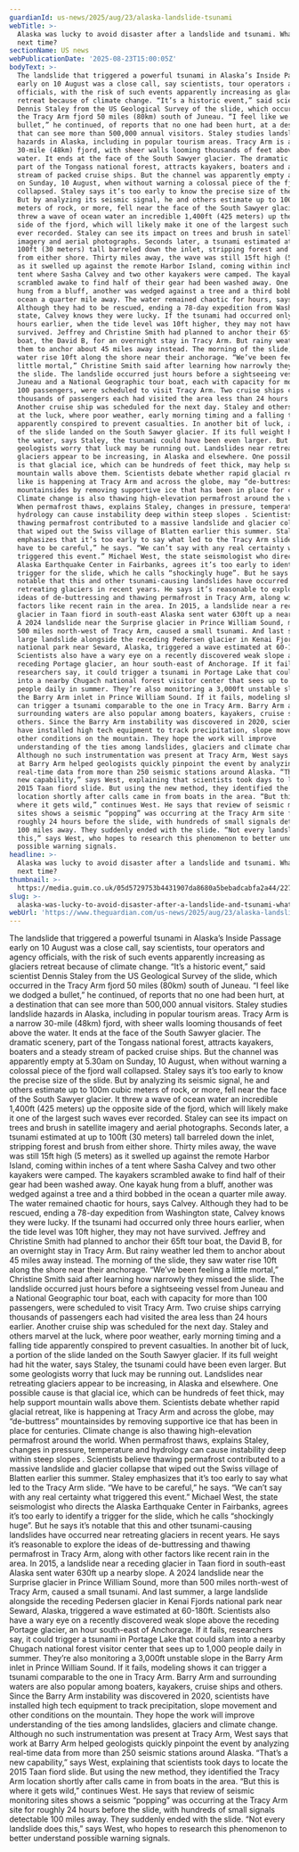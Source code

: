 ```yaml
---
guardianId: us-news/2025/aug/23/alaska-landslide-tsunami
webTitle: >-
  Alaska was lucky to avoid disaster after a landslide and tsunami. What about
  next time?
sectionName: US news
webPublicationDate: '2025-08-23T15:00:05Z'
bodyText: >-
  The landslide that triggered a powerful tsunami in Alaska’s Inside Passage
  early on 10 August was a close call, say scientists, tour operators and agency
  officials, with the risk of such events apparently increasing as glaciers
  retreat because of climate change. “It’s a historic event,” said scientist
  Dennis Staley from the US Geological Survey of the slide, which occurred in
  the Tracy Arm fjord 50 miles (80km) south of Juneau. “I feel like we dodged a
  bullet,” he continued, of reports that no one had been hurt, at a destination
  that can see more than 500,000 annual visitors. Staley studies landslide
  hazards in Alaska, including in popular tourism areas. Tracy Arm is a narrow
  30-mile (48km) fjord, with sheer walls looming thousands of feet above the
  water. It ends at the face of the South Sawyer glacier. The dramatic scenery,
  part of the Tongass national forest, attracts kayakers, boaters and a steady
  stream of packed cruise ships. But the channel was apparently empty at 5.30am
  on Sunday, 10 August, when without warning a colossal piece of the fjord wall
  collapsed. Staley says it’s too early to know the precise size of the slide.
  But by analyzing its seismic signal, he and others estimate up to 100m cubic
  meters of rock, or more, fell near the face of the South Sawyer glacier. It
  threw a wave of ocean water an incredible 1,400ft (425 meters) up the opposite
  side of the fjord, which will likely make it one of the largest such waves
  ever recorded. Staley can see its impact on trees and brush in satellite
  imagery and aerial photographs. Seconds later, a tsunami estimated at up to
  100ft (30 meters) tall barreled down the inlet, stripping forest and brush
  from either shore. Thirty miles away, the wave was still 15ft high (5 meters)
  as it swelled up against the remote Harbor Island, coming within inches of a
  tent where Sasha Calvey and two other kayakers were camped. The kayakers
  scrambled awake to find half of their gear had been washed away. One kayak
  hung from a bluff, another was wedged against a tree and a third bobbed in the
  ocean a quarter mile away. The water remained chaotic for hours, says Calvey.
  Although they had to be rescued, ending a 78-day expedition from Washington
  state, Calvey knows they were lucky. If the tsunami had occurred only three
  hours earlier, when the tide level was 10ft higher, they may not have
  survived. Jeffrey and Christine Smith had planned to anchor their 65ft tour
  boat, the David B, for an overnight stay in Tracy Arm. But rainy weather led
  them to anchor about 45 miles away instead. The morning of the slide, they saw
  water rise 10ft along the shore near their anchorage. “We’ve been feeling a
  little mortal,” Christine Smith said after learning how narrowly they missed
  the slide. The landslide occurred just hours before a sightseeing vessel from
  Juneau and a National Geographic tour boat, each with capacity for more than
  100 passengers, were scheduled to visit Tracy Arm. Two cruise ships carrying
  thousands of passengers each had visited the area less than 24 hours earlier.
  Another cruise ship was scheduled for the next day. Staley and others marvel
  at the luck, where poor weather, early morning timing and a falling tide
  apparently conspired to prevent casualties. In another bit of luck, a portion
  of the slide landed on the South Sawyer glacier. If its full weight had hit
  the water, says Staley, the tsunami could have been even larger. But some
  geologists worry that luck may be running out. Landslides near retreating
  glaciers appear to be increasing, in Alaska and elsewhere. One possible cause
  is that glacial ice, which can be hundreds of feet thick, may help support
  mountain walls above them. Scientists debate whether rapid glacial retreat,
  like is happening at Tracy Arm and across the globe, may “de-buttress”
  mountainsides by removing supportive ice that has been in place for centuries.
  Climate change is also thawing high-elevation permafrost around the world.
  When permafrost thaws, explains Staley, changes in pressure, temperature and
  hydrology can cause instability deep within steep slopes . Scientists believe
  thawing permafrost contributed to a massive landslide and glacier collapse
  that wiped out the Swiss village of Blatten earlier this summer. Staley
  emphasizes that it’s too early to say what led to the Tracy Arm slide. “We
  have to be careful,” he says. “We can’t say with any real certainty what
  triggered this event.” Michael West, the state seismologist who directs the
  Alaska Earthquake Center in Fairbanks, agrees it’s too early to identify a
  trigger for the slide, which he calls “shockingly huge”. But he says it’s
  notable that this and other tsunami-causing landslides have occurred near
  retreating glaciers in recent years. He says it’s reasonable to explore the
  ideas of de-buttressing and thawing permafrost in Tracy Arm, along with other
  factors like recent rain in the area. In 2015, a landslide near a receding
  glacier in Taan fiord in south-east Alaska sent water 630ft up a nearby slope.
  A 2024 landslide near the Surprise glacier in Prince William Sound, more than
  500 miles north-west of Tracy Arm, caused a small tsunami. And last summer, a
  large landslide alongside the receding Pedersen glacier in Kenai Fjords
  national park near Seward, Alaska, triggered a wave estimated at 60-180ft.
  Scientists also have a wary eye on a recently discovered weak slope above the
  receding Portage glacier, an hour south-east of Anchorage. If it fails,
  researchers say, it could trigger a tsunami in Portage Lake that could slam
  into a nearby Chugach national forest visitor center that sees up to 1,000
  people daily in summer. They’re also monitoring a 3,000ft unstable slope in
  the Barry Arm inlet in Prince William Sound. If it fails, modeling shows it
  can trigger a tsunami comparable to the one in Tracy Arm. Barry Arm and
  surrounding waters are also popular among boaters, kayakers, cruise ships and
  others. Since the Barry Arm instability was discovered in 2020, scientists
  have installed high tech equipment to track precipitation, slope movement and
  other conditions on the mountain. They hope the work will improve
  understanding of the ties among landslides, glaciers and climate change.
  Although no such instrumentation was present at Tracy Arm, West says that work
  at Barry Arm helped geologists quickly pinpoint the event by analyzing
  real-time data from more than 250 seismic stations around Alaska. “That’s a
  new capability,” says West, explaining that scientists took days to locate the
  2015 Taan fiord slide. But using the new method, they identified the Tracy Arm
  location shortly after calls came in from boats in the area. “But this is
  where it gets wild,” continues West. He says that review of seismic monitoring
  sites shows a seismic “popping” was occurring at the Tracy Arm site for
  roughly 24 hours before the slide, with hundreds of small signals detectable
  100 miles away. They suddenly ended with the slide. “Not every landslide does
  this,” says West, who hopes to research this phenomenon to better understand
  possible warning signals.
headline: >-
  Alaska was lucky to avoid disaster after a landslide and tsunami. What about
  next time?
thumbnail: >-
  https://media.guim.co.uk/05d5729753b4431907da8680a5bebadcabfa2a44/227_0_881_705/500.jpg
slug: >-
  alaska-was-lucky-to-avoid-disaster-after-a-landslide-and-tsunami-what-about-next-time
webUrl: 'https://www.theguardian.com/us-news/2025/aug/23/alaska-landslide-tsunami'
---
```

The landslide that triggered a powerful tsunami in Alaska’s Inside Passage early on 10 August was a close call, say scientists, tour operators and agency officials, with the risk of such events apparently increasing as glaciers retreat because of climate change. “It’s a historic event,” said scientist Dennis Staley from the US Geological Survey of the slide, which occurred in the Tracy Arm fjord 50 miles (80km) south of Juneau. “I feel like we dodged a bullet,” he continued, of reports that no one had been hurt, at a destination that can see more than 500,000 annual visitors. Staley studies landslide hazards in Alaska, including in popular tourism areas. Tracy Arm is a narrow 30-mile (48km) fjord, with sheer walls looming thousands of feet above the water. It ends at the face of the South Sawyer glacier. The dramatic scenery, part of the Tongass national forest, attracts kayakers, boaters and a steady stream of packed cruise ships. But the channel was apparently empty at 5.30am on Sunday, 10 August, when without warning a colossal piece of the fjord wall collapsed. Staley says it’s too early to know the precise size of the slide. But by analyzing its seismic signal, he and others estimate up to 100m cubic meters of rock, or more, fell near the face of the South Sawyer glacier. It threw a wave of ocean water an incredible 1,400ft (425 meters) up the opposite side of the fjord, which will likely make it one of the largest such waves ever recorded. Staley can see its impact on trees and brush in satellite imagery and aerial photographs. Seconds later, a tsunami estimated at up to 100ft (30 meters) tall barreled down the inlet, stripping forest and brush from either shore. Thirty miles away, the wave was still 15ft high (5 meters) as it swelled up against the remote Harbor Island, coming within inches of a tent where Sasha Calvey and two other kayakers were camped. The kayakers scrambled awake to find half of their gear had been washed away. One kayak hung from a bluff, another was wedged against a tree and a third bobbed in the ocean a quarter mile away. The water remained chaotic for hours, says Calvey. Although they had to be rescued, ending a 78-day expedition from Washington state, Calvey knows they were lucky. If the tsunami had occurred only three hours earlier, when the tide level was 10ft higher, they may not have survived. Jeffrey and Christine Smith had planned to anchor their 65ft tour boat, the David B, for an overnight stay in Tracy Arm. But rainy weather led them to anchor about 45 miles away instead. The morning of the slide, they saw water rise 10ft along the shore near their anchorage. “We’ve been feeling a little mortal,” Christine Smith said after learning how narrowly they missed the slide. The landslide occurred just hours before a sightseeing vessel from Juneau and a National Geographic tour boat, each with capacity for more than 100 passengers, were scheduled to visit Tracy Arm. Two cruise ships carrying thousands of passengers each had visited the area less than 24 hours earlier. Another cruise ship was scheduled for the next day. Staley and others marvel at the luck, where poor weather, early morning timing and a falling tide apparently conspired to prevent casualties. In another bit of luck, a portion of the slide landed on the South Sawyer glacier. If its full weight had hit the water, says Staley, the tsunami could have been even larger. But some geologists worry that luck may be running out. Landslides near retreating glaciers appear to be increasing, in Alaska and elsewhere. One possible cause is that glacial ice, which can be hundreds of feet thick, may help support mountain walls above them. Scientists debate whether rapid glacial retreat, like is happening at Tracy Arm and across the globe, may “de-buttress” mountainsides by removing supportive ice that has been in place for centuries. Climate change is also thawing high-elevation permafrost around the world. When permafrost thaws, explains Staley, changes in pressure, temperature and hydrology can cause instability deep within steep slopes . Scientists believe thawing permafrost contributed to a massive landslide and glacier collapse that wiped out the Swiss village of Blatten earlier this summer. Staley emphasizes that it’s too early to say what led to the Tracy Arm slide. “We have to be careful,” he says. “We can’t say with any real certainty what triggered this event.” Michael West, the state seismologist who directs the Alaska Earthquake Center in Fairbanks, agrees it’s too early to identify a trigger for the slide, which he calls “shockingly huge”. But he says it’s notable that this and other tsunami-causing landslides have occurred near retreating glaciers in recent years. He says it’s reasonable to explore the ideas of de-buttressing and thawing permafrost in Tracy Arm, along with other factors like recent rain in the area. In 2015, a landslide near a receding glacier in Taan fiord in south-east Alaska sent water 630ft up a nearby slope. A 2024 landslide near the Surprise glacier in Prince William Sound, more than 500 miles north-west of Tracy Arm, caused a small tsunami. And last summer, a large landslide alongside the receding Pedersen glacier in Kenai Fjords national park near Seward, Alaska, triggered a wave estimated at 60-180ft. Scientists also have a wary eye on a recently discovered weak slope above the receding Portage glacier, an hour south-east of Anchorage. If it fails, researchers say, it could trigger a tsunami in Portage Lake that could slam into a nearby Chugach national forest visitor center that sees up to 1,000 people daily in summer. They’re also monitoring a 3,000ft unstable slope in the Barry Arm inlet in Prince William Sound. If it fails, modeling shows it can trigger a tsunami comparable to the one in Tracy Arm. Barry Arm and surrounding waters are also popular among boaters, kayakers, cruise ships and others. Since the Barry Arm instability was discovered in 2020, scientists have installed high tech equipment to track precipitation, slope movement and other conditions on the mountain. They hope the work will improve understanding of the ties among landslides, glaciers and climate change. Although no such instrumentation was present at Tracy Arm, West says that work at Barry Arm helped geologists quickly pinpoint the event by analyzing real-time data from more than 250 seismic stations around Alaska. “That’s a new capability,” says West, explaining that scientists took days to locate the 2015 Taan fiord slide. But using the new method, they identified the Tracy Arm location shortly after calls came in from boats in the area. “But this is where it gets wild,” continues West. He says that review of seismic monitoring sites shows a seismic “popping” was occurring at the Tracy Arm site for roughly 24 hours before the slide, with hundreds of small signals detectable 100 miles away. They suddenly ended with the slide. “Not every landslide does this,” says West, who hopes to research this phenomenon to better understand possible warning signals.
